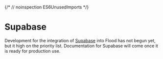 {/* // noinspection ES6UnusedImports */}

# Supabase <ComingSoonChip title />

Development for the integration of [Supabase](https://supabase.com/) into Flood has not begun yet, but it high on the priority list. Documentation for Supabase will come once it is ready for production use.

<StayUpdated />
